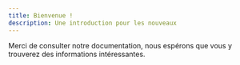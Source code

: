 ```yaml
---
title: Bienvenue !
description: Une introduction pour les nouveaux
---
```


Merci de consulter notre documentation, nous espérons que vous y trouverez des informations intéressantes.

